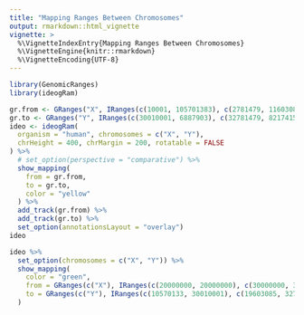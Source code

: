 ```yaml
---
title: "Mapping Ranges Between Chromosomes"
output: rmarkdown::html_vignette
vignette: >
  %\VignetteIndexEntry{Mapping Ranges Between Chromosomes}
  %\VignetteEngine{knitr::rmarkdown}
  %\VignetteEncoding{UTF-8}
---
```


```r
library(GenomicRanges)
library(ideogRam)
```

```r
gr.from <- GRanges("X", IRanges(c(10001, 105701383), c(2781479, 116030895)))
gr.to <- GRanges("Y", IRanges(c(30010001, 6887903), c(32781479, 8217415)))
ideo <- ideogRam(
  organism = "human", chromosomes = c("X", "Y"),
  chrHeight = 400, chrMargin = 200, rotatable = FALSE
) %>%
  # set_option(perspective = "comparative") %>%
  show_mapping(
    from = gr.from,
    to = gr.to,
    color = "yellow"
  ) %>%
  add_track(gr.from) %>%
  add_track(gr.to) %>%
  set_option(annotationsLayout = "overlay")
ideo
```

```r
ideo %>%
  set_option(chromosomes = c("X", "Y")) %>%
  show_mapping(
    color = "green",
    from = GRanges(c("X"), IRanges(c(20000000, 20000000), c(30000000, 30000000))),
    to = GRanges(c("Y"), IRanges(c(10570133, 30010001), c(19603085, 32781479)))
  )
```
